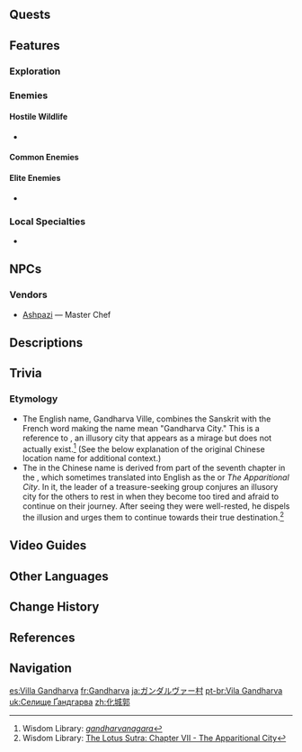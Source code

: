 {{Location Infobox
|image        = Gandharva Ville.png
|type         = Subarea
|region       = Sumeru
|subregion    = Dharma Forest
|area         = Avidya Forest
}}
{{Location Intro|description=<p>Also called "The City Above the Forest," it is the main outpost of [[Forest Rangers]] and is often frequented by travelers, merchants, and adventurers.<ref>{{Ref/NPC|Keon}}</ref></p>}}
<!--
==Points of Interest==
{{Locations by Category Table|type=Points of Interest}}
-->
==Quests==
{{Quests by Category List|heo=1}}

==Features==
===Exploration===
===Enemies===
====Hostile Wildlife====
*{{Enemy|Shaggy Sumpter Beast}}
====Common Enemies====
{{Column|2|
*{{Enemy|}}
}}

====Elite Enemies====
*{{Enemy|}}

===Local Specialties===
* {{Item|Kalpalata Lotus}}

==NPCs==
{{column|2|
* [[Amir]] &mdash; Forest Watcher
* [[Darina]] &mdash; Traveling Merchant
* [[Farbod]] &mdash; Vanara
* [[Futuh]] &mdash; Eremite Mercenary
* [[Hayyan]] &mdash; Researcher
* [[Iraj]] &mdash; Forest Ranger
* [[Kamran]] &mdash; Forest Ranger
* [[Keon]] &mdash; Vanara
* [[Nasrin]] &mdash; Forest Ranger
* [[Philby]] &mdash; Adventurer
* [[Rudaba]] &mdash; Researcher
* [[Sag]]
* [[Shirin]] &mdash; Forest Ranger
* [[Tuman]] &mdash; Eremite Mercenary
* [[Umm]] &mdash; Vanara
* [[Yohanan]] &mdash; Eremite Mercenary
}}

===Vendors===
* [[Ashpazi]] &mdash; Master Chef

==Descriptions==
{{Description/Viewpoint|The City Above the Forest}}

==Trivia==
===Etymology===
*The English name, Gandharva Ville, combines the Sanskrit {{Lang|''{{w|gandharva}}''|sa=गन्धर्व}} with the French word {{fr|{{wt|ville||French}}|tl=city,}} making the name mean "Gandharva City." This is a reference to {{Lang|''Gandharvanagara''|sa=गन्धर्वनगर|sa_tl=city of the Gandharvas}}, an illusory city that appears as a mirage but does not actually exist.<ref>Wisdom Library: [https://www.wisdomlib.org/definition/gandharvanagara ''gandharvanagara'']</ref> (See the below explanation of the original Chinese location name for additional context.)
*The {{zh|化城|rm=Huàchéng}} in the Chinese name is derived from part of the seventh chapter in the {{w|Lotus Sutra}}, which sometimes translated into English as the {{Lang|''Parable of the Phantom City''|zh=化城喻}} or ''The Apparitional City''. In it, the leader of a treasure-seeking group conjures an illusory city for the others to rest in when they become too tired and afraid to continue on their journey. After seeing they were well-rested, he dispels the illusion and urges them to continue towards their true destination.<ref>Wisdom Library: [https://www.wisdomlib.org/buddhism/book/the-lotus-sutra/d/doc61726.html The Lotus Sutra: Chapter VII - The Apparitional City]</ref>

==Video Guides==
{{EVT
|video1   = https://youtu.be/L3a0hNNJWeU
|caption1 = Gandharva Ville: All Chest Locations
}}
==Other Languages==
{{Other Languages|default_hidden=1
|en      = Gandharva Ville
|zhs     = 化城郭
|zhs_rm  = Huàchéng-guō
|zht     = 化城郭
|zht_rm  = Huàchéng-guō
|ja      = ガンダルヴァー{{Rubi|村|むら}}
|ja_rm   = Gandaruva-mura
|ko      = 간다르바 성곽
|es      = Villa Gandharva
|fr      = Gandharva
|ru      = Гандхарва
|th      = Gandharva Ville
|vi      = Làng Gandharva
|de      = Gandharva
|id      = Gandharva Ville
|pt      = Vila Gandharva
|tr      = Gandharva
|it      = Borgo Gandharva
}}

==Change History==
{{Change History|3.0}}

==References==
{{reflist}}

==Navigation==
{{Area Navbox|Sumeru}}

[[es:Villa Gandharva]]
[[fr:Gandharva]]
[[ja:ガンダルヴァー村]]
[[pt-br:Vila Gandharva]]
[[uk:Селище Ґандгарва]]
[[zh:化城郭]]